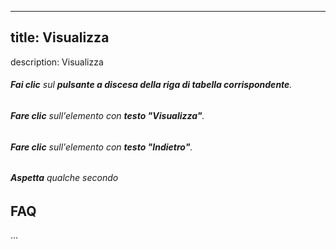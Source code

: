---

## title\: Visualizza
description\: Visualizza

###### **Fai clic** sul **pulsante a discesa della riga di tabella corrispondente**\.

###### **Fare clic** sull\'elemento con **testo \"Visualizza\"**\.

###### **Fare clic** sull\'elemento con **testo \"Indietro\"**\.

###### **Aspetta** qualche secondo

## FAQ

\.\.\.